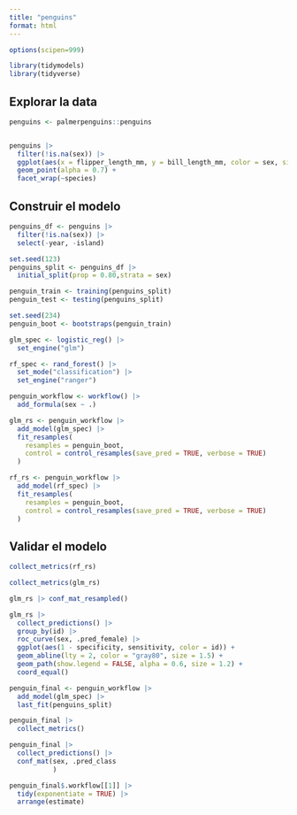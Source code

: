 ```yaml
---
title: "penguins"
format: html
---
```

```r
options(scipen=999)
```


```r
library(tidymodels)
library(tidyverse)
```

## Explorar la data
```r
penguins <- palmerpenguins::penguins


penguins |> 
  filter(!is.na(sex)) |> 
  ggplot(aes(x = flipper_length_mm, y = bill_length_mm, color = sex, size = body_mass_g)) +
  geom_point(alpha = 0.7) +
  facet_wrap(~species)


```

## Construir el modelo
```r
penguins_df <- penguins |> 
  filter(!is.na(sex)) |> 
  select(-year, -island)
```

```r
set.seed(123)
penguins_split <- penguins_df |>
  initial_split(prop = 0.80,strata = sex)

penguin_train <- training(penguins_split)  
penguin_test <- testing(penguins_split)

set.seed(234)
penguin_boot <- bootstraps(penguin_train)

```

```r
glm_spec <- logistic_reg() |> 
  set_engine("glm")

rf_spec <- rand_forest() |> 
  set_mode("classification") |> 
  set_engine("ranger")
```

```r
penguin_workflow <- workflow() |> 
  add_formula(sex ~ .)
```

```r
glm_rs <- penguin_workflow |> 
  add_model(glm_spec) |> 
  fit_resamples(
    resamples = penguin_boot,
    control = control_resamples(save_pred = TRUE, verbose = TRUE)
  )

rf_rs <- penguin_workflow |> 
  add_model(rf_spec) |> 
  fit_resamples(
    resamples = penguin_boot,
    control = control_resamples(save_pred = TRUE, verbose = TRUE)
  )
```

## Validar el modelo
```r
collect_metrics(rf_rs)
```
```r
collect_metrics(glm_rs)
```

```r
glm_rs |> conf_mat_resampled()
```

```r
glm_rs |> 
  collect_predictions() |> 
  group_by(id) |> 
  roc_curve(sex, .pred_female) |> 
  ggplot(aes(1 - specificity, sensitivity, color = id)) +
  geom_abline(lty = 2, color = "gray80", size = 1.5) +
  geom_path(show.legend = FALSE, alpha = 0.6, size = 1.2) +
  coord_equal()
```
```r
penguin_final <- penguin_workflow |> 
  add_model(glm_spec) |> 
  last_fit(penguins_split)

penguin_final |> 
  collect_metrics()
```

```r
penguin_final |> 
  collect_predictions() |> 
  conf_mat(sex, .pred_class
           )
```

```r
penguin_final$.workflow[[1]] |> 
  tidy(exponentiate = TRUE) |> 
  arrange(estimate)

```

